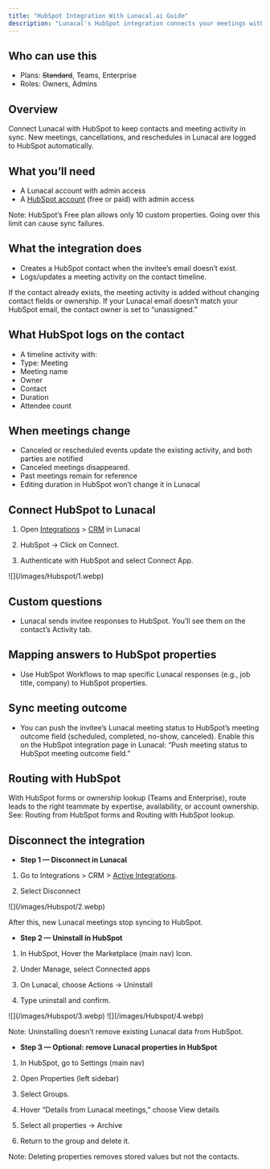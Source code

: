 ```yaml
---
title: "HubSpot Integration With Lunacal.ai Guide"
description: "Lunacal's HubSpot integration connects your meetings with your CRM. It automatically adds or updates contacts and meeting activity in HubSpot."
---
```


## **Who can use this**

- Plans: ~~Standard~~, Teams, Enterprise
- Roles: Owners, Admins

## **Overview**

Connect Lunacal with HubSpot to keep contacts and meeting activity in sync. New meetings, cancellations, and reschedules in Lunacal are logged to HubSpot automatically.

## **What you’ll need**

- A Lunacal account with admin access
- A [HubSpot account](https://www.hubspot.com/pricing/marketing/enterprise?term=annual) (free or paid) with admin access

Note: HubSpot’s Free plan allows only 10 custom properties. Going over this limit can cause sync failures.

## **What the integration does**

- Creates a HubSpot contact when the invitee’s email doesn’t exist.
- Logs/updates a meeting activity on the contact timeline.

If the contact already exists, the meeting activity is added without changing contact fields or ownership. If your Lunacal email doesn’t match your HubSpot email, the contact owner is set to “unassigned.”

## **What HubSpot logs on the contact**

- A timeline activity with:
- Type: Meeting
- Meeting name
- Owner
- Contact
- Duration
- Attendee count

## **When meetings change**

- Canceled or rescheduled events update the existing activity, and both parties are notified
- Canceled meetings disappeared.
- Past meetings remain for reference
- Editing duration in HubSpot won’t change it in Lunacal

## **Connect HubSpot to Lunacal**

1) Open [Integrations](https://app.lunacal.ai/apps) \> [CRM](https://app.lunacal.ai/apps?category=crm) in Lunacal

2) HubSpot → Click on Connect.

3) Authenticate with HubSpot and select Connect App.

<Frame>
  ![](/images/Hubspot/1.webp)
</Frame>

## **Custom questions**

- Lunacal sends invitee responses to HubSpot. You’ll see them on the contact’s Activity tab.

## **Mapping answers to HubSpot properties**

- Use HubSpot Workflows to map specific Lunacal responses (e.g., job title, company) to HubSpot properties.

## **Sync meeting outcome**

- You can push the invitee’s Lunacal meeting status to HubSpot’s meeting outcome field (scheduled, completed, no-show, canceled). Enable this on the HubSpot integration page in Lunacal: “Push meeting status to HubSpot meeting outcome field.”

## **Routing with HubSpot**

With HubSpot forms or ownership lookup (Teams and Enterprise), route leads to the right teammate by expertise, availability, or account ownership. See: Routing from HubSpot forms and Routing with HubSpot lookup.

## **Disconnect the integration**

- **Step 1 — Disconnect in Lunacal**

1) Go to Integrations \> CRM \> [Active Integrations](https://app.lunacal.ai/apps?tab=install&category=crm).

2) Select Disconnect

<Frame>
  ![](/images/Hubspot/2.webp)
</Frame>

After this, new Lunacal meetings stop syncing to HubSpot.

- **Step 2 — Uninstall in HubSpot**

1) In HubSpot, Hover the Marketplace (main nav) Icon.

2) Under Manage, select Connected apps

3) On Lunacal, choose Actions → Uninstall

4) Type uninstall and confirm.

<Frame>
  ![](/images/Hubspot/3.webp)
</Frame>

<Frame>
  ![](/images/Hubspot/4.webp)
</Frame>

Note: Uninstalling doesn’t remove existing Lunacal data from HubSpot.

- **Step 3 — Optional: remove Lunacal properties in HubSpot**

1) In HubSpot, go to Settings (main nav)

2) Open Properties (left sidebar)

3) Select Groups.

4) Hover “Details from Lunacal meetings,” choose View details

5) Select all properties → Archive

6) Return to the group and delete it.

Note: Deleting properties removes stored values but not the contacts.